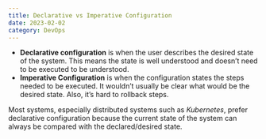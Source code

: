 ```yaml
---
title: Declarative vs Imperative Configuration
date: 2023-02-02
category: DevOps
---
```

- **Declarative configuration** is when the user describes the desired state of
the system. This means the state is well understood and doesn't need to be
executed to be understood.
- **Imperative Configuration** is when the configuration states the steps
  needed to be executed. It wouldn't usually be clear what would be the desired
  state. Also, it's hard to rollback steps.

Most systems, especially distributed systems such as *Kubernetes*, prefer
declarative configuration because the current state of the system can always be
compared with the declared/desired state.
